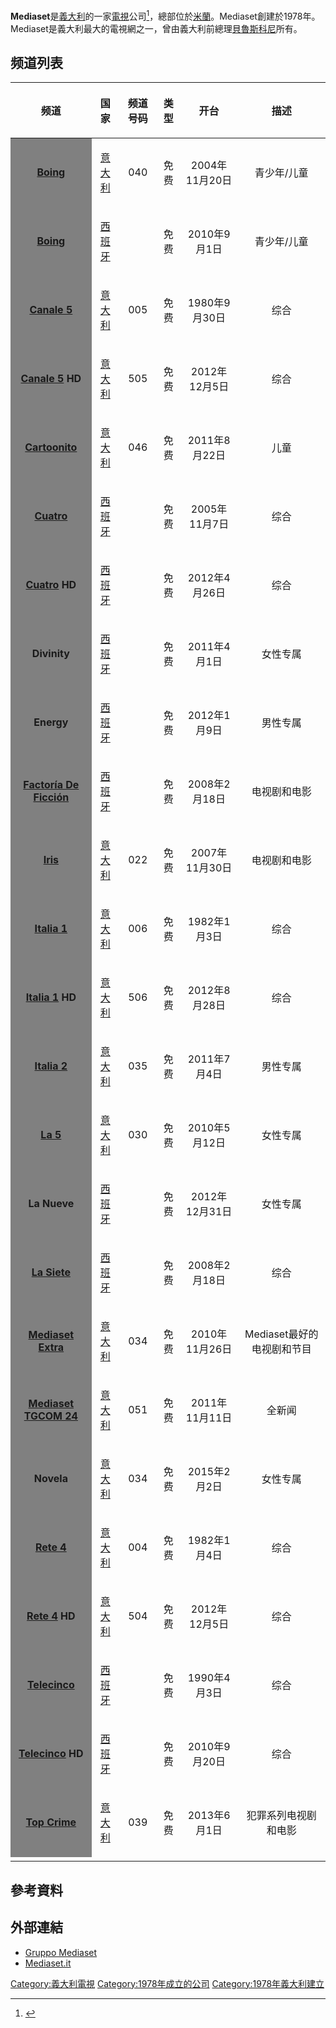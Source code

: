'''Mediaset'''是[[義大利|義大利]]的一家[[電視|電視]]公司<ref name="AR2014">{{cite web|url=http://www.mediaset.it/corporate/chisiamo/cartaidentita_en.shtml|title=Mediaset: identity card|accessdate=2014|archive-date=2021-01-13|archive-url=https://web.archive.org/web/20210113223600/http://www.mediaset.it/corporate/chisiamo/cartaidentita_en.shtml|dead-url=no}}</ref>，總部位於[[米蘭|米蘭]]。Mediaset創建於1978年。Mediaset是義大利最大的電視網之一，曾由義大利前總理[[貝魯斯科尼|貝魯斯科尼]]所有。

== 频道列表 ==
{| class="wikitable sortable" style="width:100%; margin-left:0.5em; margin-bottom:0.5em;"
|-
! 频道
! 国家
! 频道号码
! 类型
! 开台
! 描述
|-
| style="background-color:#808080" align=center|'''[[Boing_(意大利)|Boing]]'''
| align=center|[[意大利|意大利]]
| align=center|040 
| align=center|免费
| align=center|2004年11月20日
| align=center|青少年/儿童
|-
| style="background-color:#808080" align=center|'''[[Boing_(西班牙)|Boing]]'''
| align=center|[[西班牙|西班牙]]
| align=center| 
| align=center|免费
| align=center|2010年9月1日
| align=center|青少年/儿童
|-
| style="background-color:#808080" align=center|'''[[Canale_5|Canale 5]]'''
| align=center|[[意大利|意大利]]
| align=center|005 
| align=center|免费
| align=center|1980年9月30日
| align=center|综合
|-
| style="background-color:#808080" align=center|'''[[Canale_5|Canale 5]] HD'''
| align=center|[[意大利|意大利]]
| align=center|505
| align=center|免费
| align=center|2012年12月5日
| align=center|综合
|-
| style="background-color:#808080" align=center|'''[[Cartoonito|Cartoonito]]'''
| align=center|[[意大利|意大利]]
| align=center|046
| align=center|免费
| align=center|2011年8月22日
| align=center|儿童
|-
| style="background-color:#808080" align=center|'''[[Cuatro|Cuatro]]'''
| align=center|[[西班牙|西班牙]]
| align=center| 
| align=center|免费
| align=center|2005年11月7日
| align=center|综合
|-
| style="background-color:#808080" align=center|'''[[Cuatro|Cuatro]] HD'''
| align=center|[[西班牙|西班牙]]
| align=center| 
| align=center|免费
| align=center|2012年4月26日
| align=center|综合
|-
| style="background-color:#808080" align=center|'''Divinity'''
| align=center|[[西班牙|西班牙]]
| align=center| 
| align=center|免费
| align=center|2011年4月1日
| align=center|女性专属
|-
| style="background-color:#808080" align=center|'''Energy'''
| align=center|[[西班牙|西班牙]]
| align=center| 
| align=center|免费
| align=center|2012年1月9日
| align=center|男性专属
|-
| style="background-color:#808080" align=center|'''[[FactoríaDeFicción|Factoría De Ficción]]'''
| align=center|[[西班牙|西班牙]]
| align=center| 
| align=center|免费
| align=center|2008年2月18日
| align=center|电视剧和电影
|-
| style="background-color:#808080" align=center|'''[[Iris|Iris]]'''
| align=center|[[意大利|意大利]]
| align=center|022 
| align=center|免费
| align=center|2007年11月30日
| align=center|电视剧和电影
|-
| style="background-color:#808080" align=center|'''[[Italia_1|Italia 1]]'''
| align=center|[[意大利|意大利]]
| align=center|006 
| align=center|免费
| align=center|1982年1月3日
| align=center|综合
|-
| style="background-color:#808080" align=center|'''[[Italia_1|Italia 1]] HD'''
| align=center|[[意大利|意大利]]
| align=center|506
| align=center|免费
| align=center|2012年8月28日
| align=center|综合
|-
| style="background-color:#808080" align=center|'''[[Italia_2|Italia 2]]'''
| align=center|[[意大利|意大利]]
| align=center|035 
| align=center|免费
| align=center|2011年7月4日
| align=center|男性专属
|-
| style="background-color:#808080" align=center|'''[[La5|La 5]]'''
| align=center|[[意大利|意大利]]
| align=center|030 
| align=center|免费
| align=center|2010年5月12日
| align=center|女性专属
|-
| style="background-color:#808080" align=center|'''La Nueve'''
| align=center|[[西班牙|西班牙]]
| align=center| 
| align=center|免费
| align=center|2012年12月31日
| align=center|女性专属
|-
| style="background-color:#808080" align=center|'''[[La_Siete|La Siete]]'''
| align=center|[[西班牙|西班牙]]
| align=center| 
| align=center|免费
| align=center|2008年2月18日
| align=center|综合
|-
| style="background-color:#808080" align=center|'''[[Mediaset_Extra|Mediaset Extra]]'''
| align=center|[[意大利|意大利]]
| align=center|034 
| align=center|免费
| align=center|2010年11月26日
| align=center|Mediaset最好的电视剧和节目
|-
| style="background-color:#808080" align=center|'''[[Mediaset_TGCOM_24|Mediaset TGCOM 24]]'''
| align=center|[[意大利|意大利]]
| align=center|051 
| align=center|免费
| align=center|2011年11月11日
| align=center|全新闻
|-
| style="background-color:#808080" align=center|'''Novela'''
| align=center|[[意大利|意大利]]
| align=center|034
| align=center|免费
| align=center|2015年2月2日
| align=center|女性专属
|-
| style="background-color:#808080" align=center|'''[[Rete_4|Rete 4]]'''
| align=center|[[意大利|意大利]]
| align=center|004 
| align=center|免费
| align=center|1982年1月4日
| align=center|综合
|-
| style="background-color:#808080" align=center|'''[[Rete_4|Rete 4]] HD'''
| align=center|[[意大利|意大利]]
| align=center|504 
| align=center|免费
| align=center|2012年12月5日
| align=center|综合
|-
| style="background-color:#808080" align=center|'''[[第五電視台_(西班牙)|Telecinco]]'''
| align=center|[[西班牙|西班牙]]
| align=center| 
| align=center|免费
| align=center|1990年4月3日
| align=center|综合
|-
| style="background-color:#808080" align=center|'''[[第五電視台_(西班牙)|Telecinco]] HD'''
| align=center|[[西班牙|西班牙]]
| align=center| 
| align=center|免费
| align=center|2010年9月20日
| align=center|综合
|-
| style="background-color:#808080" align=center|'''[[Top_Crime|Top Crime]]'''
| align=center|[[意大利|意大利]]
| align=center|039 
| align=center|免费
| align=center|2013年6月1日
| align=center|犯罪系列电视剧和电影
|-
|}

== 參考資料 ==
{{Reflist}}

== 外部連結 ==
*[http://www.mediaset.it/corporate/ Gruppo Mediaset] {{Wayback|url=http://www.mediaset.it/corporate/ |date=20200824182406 }}{{it icon}}{{en icon}}
*[http://www.mediaset.it Mediaset.it] {{Wayback|url=http://www.mediaset.it/ |date=20110222184021 }}{{it icon}}

{{维旺迪}}

[[Category:義大利電視|Category:義大利電視]]
[[Category:1978年成立的公司|Category:1978年成立的公司]]
[[Category:1978年義大利建立|Category:1978年義大利建立]]